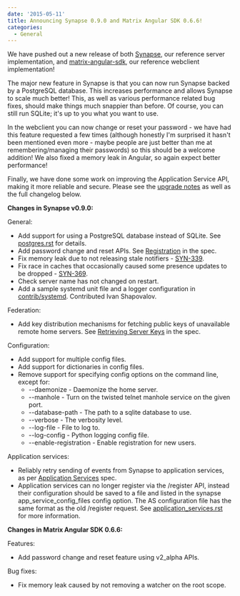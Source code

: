 ```yaml
---
date: '2015-05-11'
title: Announcing Synapse 0.9.0 and Matrix Angular SDK 0.6.6!
categories:
  - General
---
```


We have pushed out a new release of both <a href="https://github.com/matrix-org/synapse" title="Synapse">Synapse</a>, our reference server implementation, and <a href="https://github.com/matrix-org/matrix-angular-sdk" title="matrix-angular-sdk">matrix-angular-sdk</a>, our reference webclient implementation!

The major new feature in Synapse is that you can now run Synapse backed by a PostgreSQL database. This increases performance and allows Synapse to scale much better! This, as well as various performance related bug fixes, should make things much snappier than before. Of course, you can still run SQLite; it's up to you what you want to use.

In the webclient you can now change or reset your password - we have had this feature requested a few times (although honestly I'm surprised it hasn't been mentioned even more - maybe people are just better than me at remembering/managing their passwords) so this should be a welcome addition! We also fixed a memory leak in Angular, so again expect better performance!

Finally, we have done some work on improving the Application Service API, making it more reliable and secure. Please see the <a href="https://github.com/matrix-org/synapse/blob/master/UPGRADE.rst" title="upgrade notes">upgrade notes</a> as well as the full changelog below.

<strong>Changes in Synapse v0.9.0:</strong>

General:
<ul>
	<li>Add support for using a PostgreSQL database instead of SQLite. See <a href="https://github.com/matrix-org/synapse/blob/master/docs/postgres.rst" title="postgres.rst">postgres.rst</a> for details.</li>
	<li>Add password change and reset APIs. See <a href="https://github.com/matrix-org/matrix-doc/blob/master/specification/10_client_server_api.rst#registration" title="Registration">Registration</a> in the spec.</li>
	<li>Fix memory leak due to not releasing stale notifiers - <a href="https://matrix.org/jira/browse/SYN-339" title="SYN-339">SYN-339</a>.</li>
	<li>Fix race in caches that occasionally caused some presence updates to be dropped - <a href="https://matrix.org/jira/browse/SYN-369" title="SYN-369">SYN-369</a>.</li>
	<li>Check server name has not changed on restart.</li>
	<li>Add a sample systemd unit file and a logger configuration in <a href="https://github.com/matrix-org/synapse/tree/master/contrib/systemd" title="contrib/systemd">contrib/systemd</a>. Contributed Ivan Shapovalov.</li>
</ul>

Federation:

<ul>
	<li>Add key distribution mechanisms for fetching public keys of unavailable remote home servers. See <a href="https://github.com/matrix-org/matrix-doc/blob/6f2698/specification/30_server_server_api.rst#retrieving-server-keys" title="Retrieving Server Keys">Retrieving Server Keys</a> in the spec.</li>
</ul>

Configuration:

<ul>
	<li>Add support for multiple config files.</li>
	<li>Add support for dictionaries in config files.</li>
	<li>Remove support for specifying config options on the command line, except for:
            <ul><li>--daemonize - Daemonize the home server.</li>
	        <li>--manhole - Turn on the twisted telnet manhole service on the given port.</li>
   	        <li>--database-path - The path to a sqlite database to use.</li>
	        <li>--verbose - The verbosity level.</li>
 	        <li>--log-file - File to log to.</li>
	        <li>--log-config - Python logging config file.</li>
	        <li>--enable-registration - Enable registration for new users.</li></ul>
	</li>
</ul>

Application services:

<ul>
	<li>Reliably retry sending of events from Synapse to application services, as per <a href="https://github.com/matrix-org/matrix-doc/blob/0c6bd9/specification/25_application_service_api.rst#home-server---application-service-api" title="Application Services">Application Services</a> spec.</li>
	<li>Application services can no longer register via the /register API, instead their configuration should be saved to a file and listed in the synapse app_service_config_files config option. The AS configuration file has the same format as the old /register request. See <a href="https://github.com/matrix-org/synapse/blob/master/docs/application_services.rst" title="application_services.rst">application_services.rst</a> for more information.</li>
</ul>



<strong>Changes in Matrix Angular SDK 0.6.6:</strong>

Features:

<ul>
	<li>Add password change and reset feature using v2_alpha APIs.</li>
</ul>


Bug fixes:

<ul>
	<li>Fix memory leak caused by not removing a watcher on the root scope.</li>
</ul>

